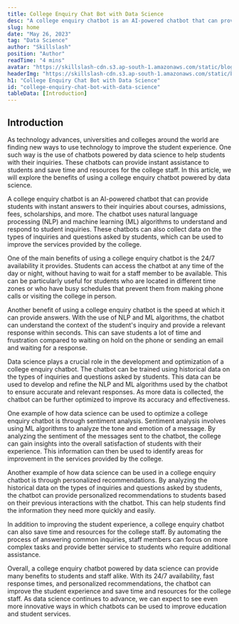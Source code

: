 ```yaml
---
title: College Enquiry Chat Bot with Data Science
desc: "A college enquiry chatbot is an AI-powered chatbot that can provide students with instant answers to their inquiries about courses, admissions, fees, scholarships, and more..."
slug: home
date: "May 26, 2023"
tag: "Data Science"
author: "Skillslash"
position: "Author"
readTime: "4 mins"
avatar: "https://skillslash-cdn.s3.ap-south-1.amazonaws.com/static/blog/avatar-01.webp"
headerImg: "https://skillslash-cdn.s3.ap-south-1.amazonaws.com/static/blog/College-Enquiry-Chat-Bot-with-Data-Science-26-05-2023.webp"
h1: "College Enquiry Chat Bot with Data Science"
id: "college-enquiry-chat-bot-with-data-science"
tableData: [Introduction]
---
```


## Introduction

As technology advances, universities and colleges around the world are finding new ways to use technology to improve the student experience. One such way is the use of chatbots powered by data science to help students with their inquiries. These chatbots can provide instant assistance to students and save time and resources for the college staff. In this article, we will explore the benefits of using a college enquiry chatbot powered by data science.

A college enquiry chatbot is an AI-powered chatbot that can provide students with instant answers to their inquiries about courses, admissions, fees, scholarships, and more. The chatbot uses natural language processing (NLP) and machine learning (ML) algorithms to understand and respond to student inquiries. These chatbots can also collect data on the types of inquiries and questions asked by students, which can be used to improve the services provided by the college.

One of the main benefits of using a college enquiry chatbot is the 24/7 availability it provides. Students can access the chatbot at any time of the day or night, without having to wait for a staff member to be available. This can be particularly useful for students who are located in different time zones or who have busy schedules that prevent them from making phone calls or visiting the college in person.

Another benefit of using a college enquiry chatbot is the speed at which it can provide answers. With the use of NLP and ML algorithms, the chatbot can understand the context of the student's inquiry and provide a relevant response within seconds. This can save students a lot of time and frustration compared to waiting on hold on the phone or sending an email and waiting for a response.

Data science plays a crucial role in the development and optimization of a college enquiry chatbot. The chatbot can be trained using historical data on the types of inquiries and questions asked by students. This data can be used to develop and refine the NLP and ML algorithms used by the chatbot to ensure accurate and relevant responses. As more data is collected, the chatbot can be further optimized to improve its accuracy and effectiveness.

One example of how data science can be used to optimize a college enquiry chatbot is through sentiment analysis. Sentiment analysis involves using ML algorithms to analyze the tone and emotion of a message. By analyzing the sentiment of the messages sent to the chatbot, the college can gain insights into the overall satisfaction of students with their experience. This information can then be used to identify areas for improvement in the services provided by the college.

Another example of how data science can be used in a college enquiry chatbot is through personalized recommendations. By analyzing the historical data on the types of inquiries and questions asked by students, the chatbot can provide personalized recommendations to students based on their previous interactions with the chatbot. This can help students find the information they need more quickly and easily.

In addition to improving the student experience, a college enquiry chatbot can also save time and resources for the college staff. By automating the process of answering common inquiries, staff members can focus on more complex tasks and provide better service to students who require additional assistance.

Overall, a college enquiry chatbot powered by data science can provide many benefits to students and staff alike. With its 24/7 availability, fast response times, and personalized recommendations, the chatbot can improve the student experience and save time and resources for the college staff. As data science continues to advance, we can expect to see even more innovative ways in which chatbots can be used to improve education and student services.
